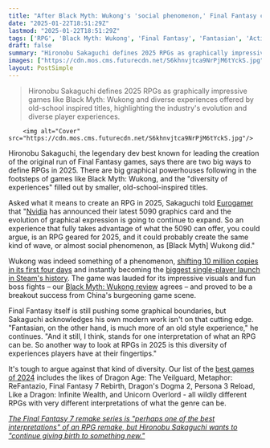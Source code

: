 ```yaml
---
title: "After Black Myth: Wukong's 'social phenomenon,' Final Fantasy creator says new tech like the RTX 5090 can power diverse RPGs, but the 'old style' still has a place"
date: "2025-01-22T18:51:29Z"
lastmod: "2025-01-22T18:51:29Z"
tags: ['RPG', 'Black Myth: Wukong', 'Final Fantasy', 'Fantasian', 'Action RPG', 'JRPG', 'Graphics', 'Game Development', 'Nvidia']
draft: false
summary: "Hironobu Sakaguchi defines 2025 RPGs as graphically impressive games like Black Myth: Wukong and diverse experiences offered by old-school inspired titles, highlighting the industry's evolution and diverse player experiences."
images: ["https://cdn.mos.cms.futurecdn.net/S6khnvjtca9NrPjM6tYckS.jpg"]
layout: PostSimple
---
```

> Hironobu Sakaguchi defines 2025 RPGs as graphically impressive games like Black Myth: Wukong and diverse experiences offered by old-school inspired titles, highlighting the industry's evolution and diverse player experiences.


        <img alt="Cover" src="https://cdn.mos.cms.futurecdn.net/S6khnvjtca9NrPjM6tYckS.jpg"/>
        
Hironobu Sakaguchi, the legendary dev best known for leading the creation of the original run of Final Fantasy games, says there are two big ways to define RPGs in 2025. There are big graphical powerhouses following in the footsteps of games like Black Myth: Wukong, and the "diversity of experiences" filled out by smaller, old-school-inspired titles.

Asked what it means to create an RPG in 2025, Sakaguchi told [Eurogamer](https://www.eurogamer.net/how-final-fantasy-creator-hironobu-sakaguchis-past-present-and-future-can-be-found-in-fantasian) that "[Nvidia](https://www.gamesradar.com/tag/nvidia/) has announced their latest 5090 graphics card and the evolution of graphical expression is going to continue to expand. So an experience that fully takes advantage of what the 5090 can offer, you could argue, is an RPG geared for 2025, and it could probably create the same kind of wave, or almost social phenomenon, as [Black Myth] Wukong did."

Wukong was indeed something of a phenomenon, [shifting 10 million copies in its first four days](https://www.gamesradar.com/games/action-rpg/black-myth-wukong-is-one-of-the-fastest-selling-games-of-all-time-beating-elden-ring-and-hogwarts-legacy-with-10-million-copies-sold-in-just-4-days/) and instantly becoming the [biggest single-player launch in Steam's history](https://www.gamesradar.com/games/action-rpg/black-myth-wukong-player-count-surges-past-14-million-beating-elden-ring-gta-5-and-cyberpunk-2077s-peaks/). The game was lauded for its impressive visuals and fun boss fights – our [Black Myth: Wukong review](https://www.gamesradar.com/games/action-rpg/black-myth-wukong-review/) agrees – and proved to be a breakout success from China's burgeoning game scene.

Final Fantasy itself is still pushing some graphical boundaries, but Sakaguchi acknowledges his own modern work isn't on that cutting edge. "Fantasian, on the other hand, is much more of an old style experience," he continues. "And it still, I think, stands for one interpretation of what an RPG can be. So another way to look at RPGs in 2025 is this diversity of experiences players have at their fingertips."

It's tough to argue against that kind of diversity. Our list of the [best games of 2024](https://www.gamesradar.com/games/best-games-2024-game-of-the-year-awards-goty/) includes the likes of Dragon Age: The Veilguard, Metaphor: ReFantazio, Final Fantasy 7 Rebirth, Dragon's Dogma 2, Persona 3 Reload, Like a Dragon: Infinite Wealth, and Unicorn Overlord - all wildly different RPGs with very different interpretations of what the genre can be.

[<em>The Final Fantasy 7 remake series is "perhaps one of the best interpretations" of an RPG remake, but Hironobu Sakaguchi wants to "continue giving birth to something new."</em>](https://www.gamesradar.com/games/jrpg/the-final-fantasy-7-remake-series-is-perhaps-one-of-the-best-interpretations-of-an-rpg-remake-but-hironobu-sakaguchi-wants-to-continue-giving-birth-to-something-new/)
        
